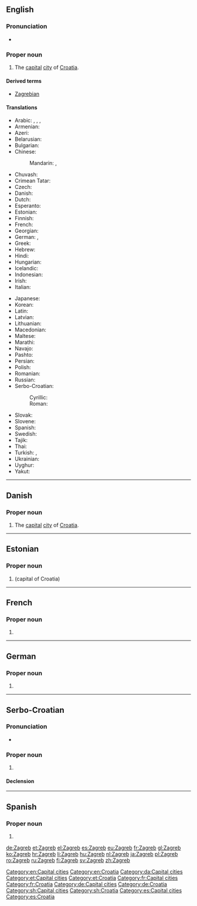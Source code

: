 ==English==

{{wikipedia}}

===Pronunciation===
* {{IPA|/zɑːɡrɛb/}}

===Proper noun===
{{en-proper noun}}

# The [[capital]] [[city]] of [[Croatia]].

====Derived terms====
* [[Zagrebian]]

====Translations====
{{trans-top|capital of Croatia}}
* Arabic: {{t-|ar|زغرب|m|tr=zághrib}},  {{t-|ar|زاغرب|m|tr=zaaghrib}},  {{t-|ar|زجرب|m|tr=zágrib}},  {{t-|ar|زاجرب|m|tr=zaagrib}}
* Armenian: {{t-|hy|Զագրեբ|tr=Zagreb}}
* Azeri: {{t-|az|Zaqreb}}
* Belarusian: {{t-|be|Загрэб|m|tr=Záhreb}}
* Bulgarian: {{t-|bg|Загреб|m|tr=Zágreb}}
* Chinese:
*: Mandarin: {{t|cmn|薩格勒布|sc=Hani}},  {{t|cmn|萨格勒布|tr=Sàgélèbù|sc=Hani}}
* Chuvash: {{tø|cv|Загреб|tr=Zagreb|sc=Cyrl}}
* Crimean Tatar: {{tø|crh|Zagreb}}
* Czech: {{t+|cs|Záhřeb|m}}
* Danish: {{t-|da|Zagreb}}
* Dutch: {{t+|nl|Zagreb}}
* Esperanto: {{t-|eo|Zagrebo}}
* Estonian: {{t+|et|Zagreb}}
* Finnish: {{t+|fi|Zagreb}}
* French: {{t+|fr|Zagreb}}
* Georgian: {{t-|ka|ზაგრები|sc=Geor|tr=zagrebi}}
* German: {{t+|de|Zagreb|n}}, {{qualifier|archaic}} {{t-|de|Agram}}
* Greek: {{t+|el|Ζάγκρεμπ|tr=Zágkreb}}
* Hebrew: {{t-|he|זאגרב}}
* Hindi: {{t-|hi|ज़ाग्रेब}}
* Hungarian: {{t+|hu|Zágráb}}
* Icelandic: {{t-|is|Sagreb|f}}
* Indonesian: {{t-|id|Zagreb}}
* Irish: {{t-|ga|Ságrab|m}}
* Italian: {{t+|it|Zagabria|f}}
{{trans-mid}}
* Japanese: {{t+|ja|ザグレブ|tr=Zagurebu}}
* Korean: {{t-|ko|자그레브|tr=Jageurebeu|sc=Hang}}
* Latin: {{t-|la|Zagrabia}}
* Latvian: {{t-|lv|Zagreba}}
* Lithuanian: {{t-|lt|Zagrebas}}
* Macedonian: {{t-|mk|Загреб|m|tr=Zágreb}}
* Maltese: {{t-|mt|Żagreb}}
* Marathi: {{t-|mr|जाग्रेब|tr=zāgreba|sc=Deva}}
* Navajo: {{tø|nv|Záágweb}}
* Pashto: {{t-|ps|زاګرېب|tr=Zagreb|sc=ps-Arab}}
* Persian: {{t-|fa|زاگرب|tr=Zagreb}}
* Polish: {{t+|pl|Zagrzeb|m}}
* Romanian: {{t+|ro|Zagreb}}
* Russian: {{t+|ru|Загреб|m|tr=Zágreb}}
* Serbo-Croatian:
*: Cyrillic: {{t-|sh|Загреб|m|alt=За́греб|sc=Cyrl}}
*: Roman: {{t-|sh|Zagreb|m|alt=Zágreb}}
* Slovak: {{t-|sk|Záhreb}}
* Slovene: {{t-|sl|Zagreb}}
* Spanish: {{t+|es|Zagreb}}
* Swedish: {{t+|sv|Zagreb}}
* Tajik: {{t-|tg|Загреб|tr=Zagreb|sc=Cyrl}}
* Thai: {{t-|th|ซาเกร็บ}}
* Turkish: {{t-|tr|Zagreb}}, {{t-|tr|Zagrep}}
* Ukrainian: {{t-|uk|Загреб|m|tr=Záhreb}}
* Uyghur: {{t-|ug|زاگرېب|sc=ug-Arab}}
* Yakut: {{tø|sah|Загреб|tr=Zagreb|sc=Cyrl}}
{{trans-bottom}}

[[Category:en:Capital cities]]
[[Category:en:Croatia]]

----

==Danish==
{{wikipedia|lang=da}}

===Proper noun===
{{head|da|proper noun}}

# The [[capital]] [[city]] of [[Croatia]].

[[Category:da:Capital cities]]

----

==Estonian==
{{wikipedia|lang=et}}

===Proper noun===
{{head|et|proper noun}}

# {{l|en|Zagreb}} (capital of Croatia)

[[Category:et:Capital cities]]
[[Category:et:Croatia]]

----

==French==
{{wikipedia|lang=fr}}

===Proper noun===
{{fr-proper noun}}

# {{l|en|Zagreb}}

[[Category:fr:Capital cities]]
[[Category:fr:Croatia]]

----

==German==
{{wikipedia|lang=de}}

===Proper noun===
{{de-proper noun|g=n}}

# {{l|en|Zagreb}}

[[Category:de:Capital cities]]
[[Category:de:Croatia]]

----

==Serbo-Croatian==
{{wikipedia|lang=bs|sc=Latn}}
{{wikipedia|lang=hr|sc=Latn}}
{{wikipedia|lang=sr|sc=Latn}}
{{wikipedia|lang=sh|sc=Latn}}

===Pronunciation===
* {{IPA|/zǎːɡreb/|lang=sh}}

===Proper noun===
{{sh-proper noun|g=m|head=Zágreb|r|Загреб|За́греб}}

# {{l|en|Zagreb}}

====Declension====
{{sh-decl-noun-unc
|Zagreb
|Zagreba
|Zagrebu
|Zagreb
|Zagrebe
|Zagrebu
|Zagrebom
}}

[[Category:sh:Capital cities]]
[[Category:sh:Croatia]]

----

==Spanish==

===Proper noun===
{{es-proper noun|m}}

# {{l|en|Zagreb}}

[[Category:es:Capital cities]]
[[Category:es:Croatia]]

[[de:Zagreb]]
[[et:Zagreb]]
[[el:Zagreb]]
[[es:Zagreb]]
[[eu:Zagreb]]
[[fr:Zagreb]]
[[gl:Zagreb]]
[[ko:Zagreb]]
[[hr:Zagreb]]
[[li:Zagreb]]
[[hu:Zagreb]]
[[nl:Zagreb]]
[[ja:Zagreb]]
[[pl:Zagreb]]
[[ro:Zagreb]]
[[ru:Zagreb]]
[[fi:Zagreb]]
[[sv:Zagreb]]
[[zh:Zagreb]]